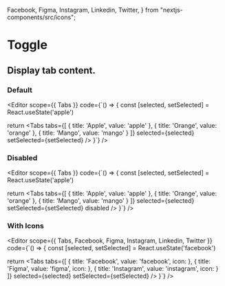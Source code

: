   Facebook,
  Figma,
  Instagram,
  Linkedin,
  Twitter,
} from "nextjs-components/src/icons";

<Spacer y={0.6} />

# Toggle

<Spacer y={0.8} />

## Display tab content.

<Spacer y={2} />

### Default

<Editor
  scope={{ Tabs }}
  code={`() => {
  const [selected, setSelected] = React.useState('apple')
  
  return <Tabs
    tabs={[
      { title: 'Apple', value: 'apple' },
      { title: 'Orange', value: 'orange' },
      { title: 'Mango', value: 'mango' }
    ]}
    selected={selected}
    setSelected={setSelected}
  />
}`}
/>

<Spacer y={2} />

### Disabled

<Editor
  scope={{ Tabs }}
  code={`() => {
  const [selected, setSelected] = React.useState('apple')
  
  return <Tabs
    tabs={[
      { title: 'Apple', value: 'apple' },
      { title: 'Orange', value: 'orange' },
      { title: 'Mango', value: 'mango' }
    ]}
    selected={selected}
    setSelected={setSelected}
    disabled
  />
}`}
/>

<Spacer y={2} />

### With Icons

<Editor
  scope={{ Tabs, Facebook, Figma, Instagram, Linkedin, Twitter }}
  code={`() => {
  const [selected, setSelected] = React.useState('facebook')
  
  return <Tabs
    tabs={[
      { title: 'Facebook', value: 'facebook', icon: <Facebook size={20} /> },
      { title: 'Figma', value: 'figma', icon: <Figma size={20} /> },
      { title: 'Instagram', value: 'instagram', icon: <Instagram size={20} /> }
    ]}
    selected={selected}
    setSelected={setSelected}
  />
}`}
/>

<Spacer y={4} />
